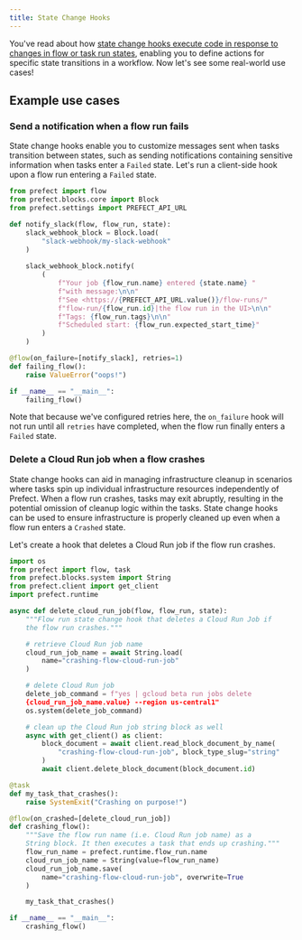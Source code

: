 ```yaml
---
title: State Change Hooks
---
```



You've read about how [state change hooks execute code in response to changes in flow or task run states](/2.11.5/concepts/states/#state-change-hooks), enabling you to define actions for specific state transitions in a workflow. Now let's see some real-world use cases!

## Example use cases

### Send a notification when a flow run fails
State change hooks enable you to customize messages sent when tasks transition between states, such as sending notifications containing sensitive information when tasks enter a `Failed` state. Let's run a client-side hook upon a flow run entering a `Failed` state.

```python
from prefect import flow
from prefect.blocks.core import Block
from prefect.settings import PREFECT_API_URL

def notify_slack(flow, flow_run, state):
    slack_webhook_block = Block.load(
        "slack-webhook/my-slack-webhook"
    )
            
    slack_webhook_block.notify(
        (
            f"Your job {flow_run.name} entered {state.name} "
            f"with message:\n\n"
            f"See <https://{PREFECT_API_URL.value()}/flow-runs/"
            f"flow-run/{flow_run.id}|the flow run in the UI>\n\n"
            f"Tags: {flow_run.tags}\n\n"
            f"Scheduled start: {flow_run.expected_start_time}"
        )
    )

@flow(on_failure=[notify_slack], retries=1)
def failing_flow():
    raise ValueError("oops!")

if __name__ == "__main__":
    failing_flow()
```

Note that because we've configured retries here, the `on_failure` hook will not run until all `retries` have completed, when the flow run finally enters a `Failed` state.


### Delete a Cloud Run job when a flow crashes
State change hooks can aid in managing infrastructure cleanup in scenarios where tasks spin up individual infrastructure resources independently of Prefect. When a flow run crashes, tasks may exit abruptly, resulting in the potential omission of cleanup logic within the tasks. State change hooks can be used to ensure infrastructure is properly cleaned up even when a flow run enters a `Crashed` state.

Let's create a hook that deletes a Cloud Run job if the flow run crashes.

```python
import os
from prefect import flow, task
from prefect.blocks.system import String
from prefect.client import get_client
import prefect.runtime

async def delete_cloud_run_job(flow, flow_run, state):
    """Flow run state change hook that deletes a Cloud Run Job if
    the flow run crashes."""

    # retrieve Cloud Run job name
    cloud_run_job_name = await String.load(
        name="crashing-flow-cloud-run-job"
    )

    # delete Cloud Run job
    delete_job_command = f"yes | gcloud beta run jobs delete 
    {cloud_run_job_name.value} --region us-central1"
    os.system(delete_job_command)

    # clean up the Cloud Run job string block as well
    async with get_client() as client:
        block_document = await client.read_block_document_by_name(
            "crashing-flow-cloud-run-job", block_type_slug="string"
        )
        await client.delete_block_document(block_document.id)

@task
def my_task_that_crashes():
    raise SystemExit("Crashing on purpose!")

@flow(on_crashed=[delete_cloud_run_job])
def crashing_flow():
    """Save the flow run name (i.e. Cloud Run job name) as a 
    String block. It then executes a task that ends up crashing."""
    flow_run_name = prefect.runtime.flow_run.name
    cloud_run_job_name = String(value=flow_run_name)
    cloud_run_job_name.save(
        name="crashing-flow-cloud-run-job", overwrite=True
    )

    my_task_that_crashes()

if __name__ == "__main__":
    crashing_flow()
```
